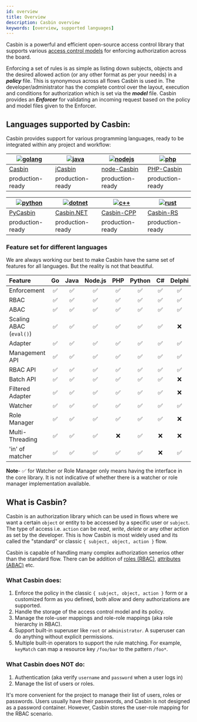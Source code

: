 ```yaml
---
id: overview
title: Overview
description: Casbin overview
keywords: [overview, supported languages]
---
```


Casbin is a powerful and efficient open-source access control library that supports various 
[access control models](https://en.wikipedia.org/wiki/Access_control#Access_control_models)
for enforcing authorization across the board.

Enforcing a set of rules is as simple as listing down subjects, objects and the
desired allowed action (or any other format as per your needs) in a **_policy_** file.
This is synonymous across all flows Casbin is used in. The developer/administrator has the 
complete control over the layout, execution and conditions for authorization 
which is set via the **_model_** file. Casbin provides an **_Enforcer_** for 
validating an incoming request based on the policy and model files given to the Enforcer.

## Languages supported by Casbin:

Casbin provides support for various programming languages, ready to be integrated
within any project and workflow:

[![golang](/img/langs/golang.png)](https://github.com/casbin/casbin) | [![java](/img/langs/java.png)](https://github.com/casbin/jcasbin) | [![nodejs](/img/langs/nodejs.png)](https://github.com/casbin/node-casbin) | [![php](/img/langs/php.png)](https://github.com/php-casbin/php-casbin)
----|----|----|----
[Casbin](https://github.com/casbin/casbin) | [jCasbin](https://github.com/casbin/jcasbin) | [node-Casbin](https://github.com/casbin/node-casbin) | [PHP-Casbin](https://github.com/php-casbin/php-casbin)
production-ready | production-ready | production-ready | production-ready

[![python](/img/langs/python.png)](https://github.com/casbin/pycasbin) | [![dotnet](/img/langs/dotnet.png)](https://github.com/casbin/Casbin.NET) | [![c++](/img/langs/cpp.png)](https://github.com/casbin/casbin-cpp) | [![rust](/img/langs/rust.png)](https://github.com/casbin/casbin-rs)
----|----|----|----
[PyCasbin](https://github.com/casbin/pycasbin) | [Casbin.NET](https://github.com/casbin/Casbin.NET) | [Casbin-CPP](https://github.com/casbin/casbin-cpp) | [Casbin-RS](https://github.com/casbin/casbin-rs)
production-ready | production-ready | production-ready | production-ready

### Feature set for different languages

We are always working our best to make Casbin have the same set of features for all 
languages. But the reality is not that beautiful.

Feature                 | Go   | Java | Node.js | PHP  | Python | C#   | Delphi | Rust | C++ | Lua  |Dart  | Elixir
:---                    | :--: | :--: | :--:    | :--: | :--:   | :--: | :--:   | :--: | :--:| :--: | :--: | :--: 
Enforcement             | ✅   | ✅    | ✅      | ✅   | ✅      | ✅   | ✅     | ✅    | ✅  | ✅   | ✅    | ✅
RBAC                    | ✅   | ✅    | ✅      | ✅   | ✅      | ✅   | ✅     | ✅    | ✅  | ✅   | ✅    | ✅
ABAC                    | ✅   | ✅    | ✅      | ✅   | ✅      | ✅   | ✅     | ✅    | ✅  | ✅   | ✅    | ✅
Scaling ABAC (`eval()`) | ✅   | ✅    | ✅      | ✅   | ✅      | ✅   | ❌     | ✅    | ✅  | ✅   | ✅    | ✅
Adapter                 | ✅   | ✅    | ✅      | ✅   | ✅      | ✅   | ✅     | ✅    | ✅  | ✅   | ✅    | ❌
Management API          | ✅   | ✅    | ✅      | ✅   | ✅      | ✅   | ✅     | ✅    | ✅  | ✅   | ✅    | ✅
RBAC API                | ✅   | ✅    | ✅      | ✅   | ✅      | ✅   | ✅     | ✅    | ✅  | ✅   | ✅    | ✅
Batch API               | ✅   | ✅    | ✅      | ✅   | ✅      | ✅   | ❌     | ✅    | ✅  | ✅   | ❌    | ❌
Filtered Adapter        | ✅   | ✅    | ✅      | ✅   | ✅      | ✅   | ❌     | ✅    | ✅  | ✅   | ❌    | ❌
Watcher                 | ✅   | ✅    | ✅      | ✅   | ✅      | ✅   | ✅     | ✅    | ✅  | ✅   | ❌    | ❌
Role Manager            | ✅   | ✅    | ✅      | ✅   | ✅      | ✅   | ❌     | ✅    | ✅  | ✅   | ✅    | ❌
Multi-Threading         | ✅   | ✅    | ✅      | ❌   | ✅      | ❌   | ❌     | ✅    | ❌  | ❌   | ❌    | ❌
'in' of matcher         | ✅   | ✅    | ✅      | ✅   | ✅      | ❌   | ✅     | ❌    | ❌  | ❌   | ✅    | ✅

**Note**- ✅ for Watcher or Role Manager 
only means having the interface in the core library. It is not indicative of whether 
there is a watcher or role manager implementation available.

## What is Casbin?

Casbin is an authorization library which can be used in flows where we want a certain
`object` or entity to be accessed by a specific user or `subject`. The type of access i.e. `action`
can be _read_, _write_, _delete_ or any other action as set by the developer.
This is how Casbin is most widely used and its called the "standard"
or classic `{ subject, object, action }` flow.

Casbin is capable of handling many complex authorization senerios other than the standard flow.
There can be addition of [roles (RBAC)](/docs/rbac), [attributes (ABAC)](/docs/abac) etc.

### What Casbin does:

1. Enforce the policy in the classic ``{ subject, object, action }`` form 
    or a customized form as you defined, both allow and deny authorizations are supported.
2. Handle the storage of the access control model and its policy.
3. Manage the role-user mappings and role-role mappings (aka role hierarchy in RBAC).
4. Support built-in superuser like ``root`` or ``administrator``. A superuser can do anything without explicit permissions.
5. Multiple built-in operators to support the rule matching. For example, ``keyMatch`` can map a 
    resource key ``/foo/bar`` to the pattern ``/foo*``.

### What Casbin does **NOT** do:

1. Authentication (aka verify ``username`` and ``password`` when a user logs in)
2. Manage the list of users or roles.

It's more convenient for the project to manage their list of users, roles or passwords.
Users usually have their passwords, and Casbin is not designed as a password container.
However, Casbin stores the user-role mapping for the RBAC scenario.
